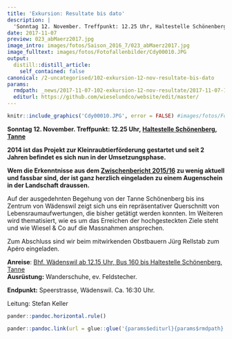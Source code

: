 ```yaml
---
title: 'Exkursion: Resultate bis dato'
description: |
  'Sonntag 12. November. Treffpunkt: 12.25 Uhr, Haltestelle Schönenberg, Tanne  2014 ist das Projekt zur Kleinraubtierförderung gestartet und seit 2 Jahren befindet es sich nun in der Umsetzungsphase. Wem die Erkenntnisse aus dem Zwischenbericht 2015/16 zu wenig aktuell und fassbar sind, der ist ganz herzlich eingeladen zu einem Augenschein in der Landschaft draussen.  '
date: 2017-11-07
preview: 023_abMaerz2017.jpg
image_intro: images/fotos/Saison_2016_7/023_abMaerz2017.jpg
image_fulltext: images/fotos/Fotofallenbilder/Cdy00010.JPG
output:
  distill::distill_article:
    self_contained: false
canonical: /2-uncategorised/102-exkursion-12-nov-resultate-bis-dato
params:
  rmdpath: _news/2017-11-07-102-exkursion-12-nov-resultate/2017-11-07-102-exkursion-12-nov-resultate.Rmd
  editurl: https://github.com/wieselundco/website/edit/master/
---
```



```r
knitr::include_graphics('Cdy00010.JPG', error = FALSE) #images/fotos/Fotofallenbilder/Cdy00010.JPG
```

**Sonntag 12. November. Treffpunkt: 12.25 Uhr, [Haltestelle Schönenberg,
Tanne](https://map.search.ch/Sch%C3%B6nenberg,Tanne)**

**2014 ist das Projekt zur Kleinraubtierförderung gestartet und seit 2
Jahren befindet es sich nun in der Umsetzungsphase.**

**Wem die Erkenntnisse aus dem [Zwischenbericht
2015/16](http://www.wieselundco.ch/images/dokumente/Berichte/Zwischenbericht_WiCoZ_2015-16.pdf) zu
wenig aktuell und fassbar sind, der ist ganz herzlich eingeladen zu
einem Augenschein in der Landschaft draussen.**

Auf der ausgedehnten Begehung von der Tanne Schönenberg bis ins Zentrum
von Wädenswil zeigt sich uns ein repräsentativer Querschnitt von
Lebensraumaufwertungen, die bisher getätigt werden konnten. Im Weiteren
wird thematisiert, wie es um das Erreichen der hochgesteckten Ziele
steht und wie Wiesel & Co auf die Massnahmen ansprechen.  
  
Zum Abschluss sind wir beim mitwirkenden Obstbauern Jürg Rellstab zum
Apéro eingeladen.

  
  
**Anreise**: [Bhf. Wädenswil ab 12.15 Uhr, Bus 160 bis Haltestelle
Schönenberg,
Tanne](https://fahrplan.search.ch/..Sch%C3%B6nenberg,Tanne)  
**Ausrüstung:** Wanderschuhe, ev. Feldstecher.

**Endpunkt:** Speerstrasse, Wädenswil. Ca. 16:30 Uhr.

Leitung: Stefan Keller

```r
pander::pandoc.horizontal.rule()

pander::pandoc.link(url = glue::glue('{params$editurl}{params$rmdpath}'),text = 'Artikel bearbeiten')
```

<!--http://wieselundco.ch/2-uncategorised/102-exkursion-12-nov-resultate-bis-dato-->
